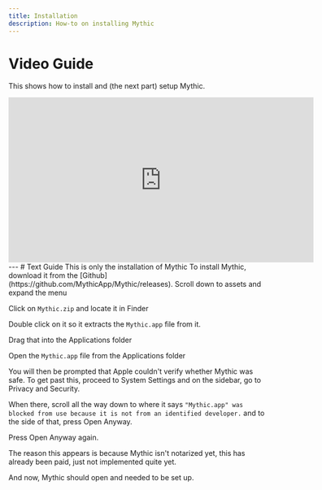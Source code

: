 ```yaml
---
title: Installation
description: How-to on installing Mythic
---
```

# Video Guide
This shows how to install and (the next part) setup Mythic.
<iframe width="600" height="325" src="https://www.youtube.com/embed/8OD3i1V2kIk" title="How to Install and Setup Mythic" frameborder="0" allow="accelerometer; autoplay; clipboard-write; encrypted-media; gyroscope; picture-in-picture; web-share" referrerpolicy="strict-origin-when-cross-origin" allowfullscreen></iframe>
---
# Text Guide
This is only the installation of Mythic
To install Mythic, download it from the [Github](https://github.com/MythicApp/Mythic/releases).
Scroll down to assets and expand the menu

Click on `Mythic.zip` and locate it in Finder

Double click on it so it extracts the `Mythic.app` file from it.

Drag that into the Applications folder

Open the `Mythic.app` file from the Applications folder

You will then be prompted that Apple couldn't verify whether Mythic was safe. To get past this, proceed to System Settings and on the sidebar, go to Privacy and Security.

When there, scroll all the way down to where it says `"Mythic.app" was blocked from use because it is not from an identified developer.` and to the side of that, press Open Anyway. 

Press Open Anyway again.

The reason this appears is because Mythic isn't notarized yet, this has already been paid, just not implemented quite yet.

And now, Mythic should open and needed to be set up.